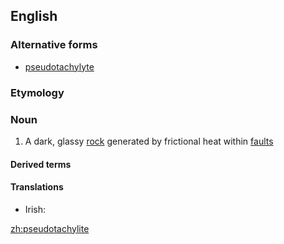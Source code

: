 ==English==
{{wikipedia}}
===Alternative forms===
* [[pseudotachylyte]]

===Etymology===
{{prefix|pseudo|tachylyte|alt2=tachylite|lang=en}}

===Noun===
{{en-noun}}

# {{label|en|mineralogy}} A dark, glassy [[rock]] generated by frictional heat within [[fault]]s

====Derived terms====
{{der3|[[pseudotachylitic]]}}

====Translations====
{{trans-top|a dark, glassy rock generated by frictional heat within faults}}
* Irish: {{t|ga|bréagthacailít|f}}
{{trans-mid}}
{{trans-bottom}}

[[zh:pseudotachylite]]